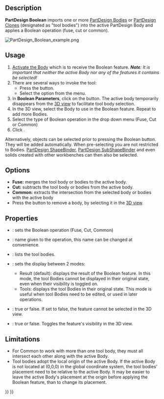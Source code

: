 <languages/>
<translate>

<!--T:15-->
{{Docnav
|[[PartDesign_SubtractiveWedge|Subtractive wedge]]
|[[PartDesign_Fillet|Fillet]]
|[[PartDesign_Workbench|PartDesign]]
|IconL=PartDesign_SubtractiveWedge.svg
|IconR=PartDesign_Fillet.svg
|IconC=Workbench_PartDesign.svg
}}

<!--T:1-->
{{GuiCommand
|Name=PartDesign Boolean
|MenuLocation=Part Design → Boolean operation
|Workbenches=[[PartDesign_Workbench|PartDesign]]
|Version=0.17
}}

==Description== <!--T:2-->

<!--T:3-->
'''PartDesign Boolean''' imports one or more [[PartDesign_Body|PartDesign Bodies]] or [[PartDesign_Clone|PartDesign Clones]] (designated as "tool bodies") into the active PartDesign Body and applies a Boolean operation (fuse, cut or common).

</translate>
[[File:PartDesign_Boolean_example.png|none]]
<translate>

<!--T:10-->
{{Caption|On the left: active body (A) with tool bodies (B) and (C); result on the right after a Boolean Cut.}}

==Usage== <!--T:5-->

<!--T:11-->
# [[PartDesign_Body#Active_status|Activate the Body]] which is to receive the Boolean feature. '''''Note''': It is important that neither the active Body nor any of the features it contains be selected!''
# There are several ways to invoke the tool:
#* Press the {{Button|[[Image:PartDesign_Boolean.svg|16px]] [[PartDesign_Boolean|Boolean operation]]}} button.
#* Select the {{MenuCommand|Part Design → [[Image:PartDesign_Boolean.svg|16px]] Boolean operation}} option from the menu.
# In '''Boolean Parameters''', click on the {{Button|Add body}} button. The active body temporarily disappears from the [[3D_view|3D view]] to facilitate tool body selection.
# In the 3D view, select the Body to use in the Boolean feature. Repeat to add more Bodies.
# Select the type of Boolean operation in the drop down menu (Fuse, Cut or Common)
# Click {{Button|OK}}.

<!--T:19-->
Alternatively, objects can be selected prior to pressing the Boolean button. They will be added automatically. When pre-selecting you are not restricted to Bodies. [[PartDesign_ShapeBinder|PartDesign ShapeBinder]], [[PartDesign_SubShapeBinder|PartDesign SubShapeBinder]] and even solids created with other workbenches can then also be selected.

==Options== <!--T:6-->

<!--T:12-->
* '''Fuse:''' merges the tool body or bodies to the active body.
* '''Cut:''' subtracts the tool body or bodies from the active body.
* '''Common:''' extracts the intersection from the selected body or bodies with the active body
* Press the {{Button|Remove body}} button to remove a body, by selecting it in the [[3D_view|3D view]].

==Properties== <!--T:7-->

<!--T:13-->
* {{PropertyData|Type}}: sets the Boolean operation (Fuse, Cut, Common)
* {{PropertyData|Label}}: name given to the operation, this name can be changed at convenience.
* {{PropertyData|Group}}: lists the tool bodies.
* {{PropertyView|Display}}: sets the display between 2 modes:
** Result (default): displays the result of the Boolean feature. In this mode, the tool Bodies cannot be displayed in their original state, even when their visibility is toggled on.
** Tools: displays the tool Bodies in their original state. This mode is useful when tool Bodies need to be edited, or used in later operations.
* {{PropertyView|Selectable}}: true or false. If set to false, the feature cannot be selected in the 3D view.
* {{PropertyView|Visibility}}: true or false. Toggles the feature's visibility in the 3D view.

==Limitations== <!--T:8-->

<!--T:14-->
* For Common to work with more than one tool body, they must all intersect each other along with the active Body.
* Tool bodies adopt the local origin of the active Body. If the active Body is not located at (0,0,0) in the global coordinate system, the tool bodies' placement need to be relative to the active Body. It may be easier to leave the active Body's placement at the origin before applying the Boolean feature, than to change its placement.


<!--T:16-->
{{Docnav
|[[PartDesign_SubtractiveWedge|Subtractive wedge]]
|[[PartDesign_Fillet|Fillet]]
|[[PartDesign_Workbench|PartDesign]]
|IconL=PartDesign_SubtractiveWedge.svg
|IconR=PartDesign_Fillet.svg
|IconC=Workbench_PartDesign.svg
}}

</translate>
{{PartDesign Tools navi{{#translation:}}}}
{{Userdocnavi{{#translation:}}}}